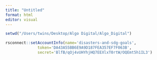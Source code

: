 ```yaml
---
title: "Untitled"
format: html
editor: visual
---
```


```r
setwd("/Users/twins/Desktop/Algo Digital/Algo_Digital")

```

```r
rsconnect::setAccountInfo(name='disasters-and-sdg-goals',
			  token='DA43A55BB6E9A9D187FEA357EF7F063B',
			  secret='BlfB/qOj4vUHYhjHQ7EEXlxT0rtW/OQEmt5h1IL3')
```
